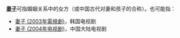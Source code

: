 '''[[妻子|妻子]]'''可指婚姻关系中的女方（或中国古代对妻和孩子的合称）。也可能指：
*[[妻子_(2003年電視劇)|妻子 (2003年電視劇)]]，韩国电视剧
*[[妻子_(2004年电视剧)|妻子 (2004年电视剧)]]，中国大陆电视剧

{{disambig|Q|Cat=二字消歧義}}